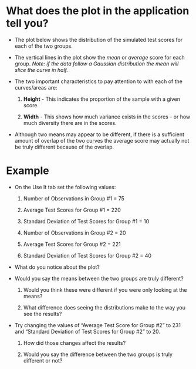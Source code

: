 # What does the plot in the application tell you?
* The plot below shows the distribution of the simulated test scores for each of the two groups.

* The vertical lines in the plot show the _mean_ or _average_ score for each group. _Note: if the data follow a Gaussian distribution the mean will slice the curve in half._

* The two important characteristics to pay attention to with each of the curves/areas are:

  1. __Height__ - This indicates the proportion of the sample with a given score.
  
  2. __Width__ - This shows how much variance exists in the scores - or how much diversity there are in the scores.

* Although two means may appear to be different, if there is a sufficient amount of overlap of the two curves the average score may actually not be truly different because of the overlap.

# Example

* On the Use It tab set the following values:

  1. Number of Observations in Group #1 = 75

  2. Average Test Scores for Group #1 = 220

  3. Standard Deviation of Test Scores for Group #1 = 10

  4. Number of Observations in Group #2 = 20

  5. Average Test Scores for Group #2 = 221

  6. Standard Deviation of Test Scores for Group #2 = 40

* What do you notice about the plot?

* Would you say the means between the two groups are truly different?

  1. Would you think these were different if you were only looking at the means?
  
  2. What difference does seeing the distributions make to the way you see the results?
  
* Try changing the values of "Average Test Score for Group #2" to 231 and "Standard Deviation of Test Scores for Group #2" to 20.

  1. How did those changes affect the results?
  
  2. Would you say the difference between the two groups is truly different or not?
